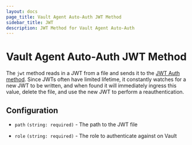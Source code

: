```yaml
---
layout: docs
page_title: Vault Agent Auto-Auth JWT Method
sidebar_title: JWT
description: JWT Method for Vault Agent Auto-Auth
---
```


# Vault Agent Auto-Auth JWT Method

The `jwt` method reads in a JWT from a file and sends it to the [JWT Auth
method](/docs/auth/jwt.html). Since JWTs often have
limited lifetime, it constantly watches for a new JWT to be written, and when
found it will immediately ingress this value, delete the file, and use the new
JWT to perform a reauthentication.

## Configuration

- `path` `(string: required)` - The path to the JWT file

- `role` `(string: required)` - The role to authenticate against on Vault
